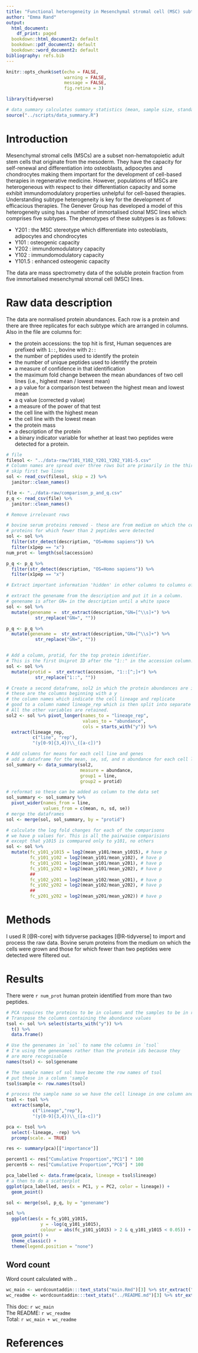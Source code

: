 ```yaml
---
title: "Functional heterogeneity in Mesenchymal stromal cell (MSC) subtypes."
author: "Emma Rand"
output:
  html_document:
    df_print: paged
  bookdown::html_document2: default
  bookdown::pdf_document2: default
  bookdown::word_document2: default
bibliography: refs.bib
---
```

  
```r
knitr::opts_chunk$set(echo = FALSE, 
                      warning = FALSE,
                      message = FALSE,
                      fig.retina = 3)
```

```r
library(tidyverse)
```

```r
# data_summary calculates summary statistics (mean, sample size, standard deviation, standard error) for a numeric variable
source("../scripts/data_summary.R")
```

# Introduction
<!-- add refs -->
Mesenchymal stromal cells (MSCs) are a subset non-hematopoietic adult stem cells that originate from the mesoderm. They have the capacity for self-renewal and differentiation into osteoblasts, adipocytes and chondrocytes making them important for the development of cell-based therapies in regenerative medicine. However, populations of MSCs are heterogeneous with respect to their differentiation capacity and some exhibit immundomodulatory properties unhelpful for cell-based therapies. Understanding subtype heterogeneity is key for the development of efficacious therapies.  The Genever Group has developed a model of this heterogeneity using has a number of immortalised clonal MSC lines which comprises five subtypes. The phenotypes of these subtypes is as follows:

* Y201   : the MSC stereotype which differentiate into osteoblasts, adipocytes and chondrocytes
* Y101   : osteogenic capacity
* Y202   : immundomodulatory capacity
* Y102   : immundomodulatory capacity
* Y101.5 : enhanced osteogenic capacity

The data are mass spectrometry data of the soluble protein fraction from five immortalised mesenchymal stromal cell (MSC) lines. 

# Raw data description

The data are normalised protein abundances. Each row is a protein and there are three replicates for each subtype which are arranged in columns. Also in the file are columns for:

* the protein accessions: the top hit is first, Human sequences are prefixed with `1::`, bovine with `2::`
* the number of peptides used to identify the protein
* the number of unique peptides used to identify the protein
* a measure of confidence in that identification
* the maximum fold change between the mean abundances of two cell lines (i.e., highest mean / lowest mean)
* a p value for a comparison test between the highest mean and lowest mean
* a q value (corrected p value)
* a measure of the power of that test
* the cell line with the highest mean
* the cell line with the lowest mean
* the protein mass
* a description of the protein
* a binary indicator variable for whether at least two peptides were detected for a protein.


```r
# file
filesol <- "../data-raw/Y101_Y102_Y201_Y202_Y101-5.csv"
# Column names are spread over three rows but are primarily in the third row.
# skip first two lines
sol <- read_csv(filesol, skip = 2) %>% 
  janitor::clean_names()

file <- "../data-raw/comparison_p_and_q.csv"
p_q <- read_csv(file) %>% 
  janitor::clean_names()


```

```r
# Remove irrelevant rows

# bovine serum proteins removed - these are from medium on which the cells were grown 
# proteins for which fewer than 2 peptides were detected
sol <- sol %>% 
  filter(str_detect(description, "OS=Homo sapiens")) %>% 
  filter(x1pep == "x")
num_prot <- length(sol$accession) 

p_q <- p_q %>% 
  filter(str_detect(description, "OS=Homo sapiens")) %>% 
  filter(x1pep == "x")

```


```r
# Extract important information 'hidden' in other columns to columns of their own

# extract the genename from the description and put it in a column.
# genename is after GN= in the description until a white space
sol <- sol %>%
  mutate(genename =  str_extract(description,"GN=[^\\s]+") %>% 
           str_replace("GN=", ""))

p_q <- p_q %>%
  mutate(genename =  str_extract(description,"GN=[^\\s]+") %>% 
           str_replace("GN=", ""))


# Add a column, protid, for the top protein identifier. 
# This is the first Uniprot ID after the "1::" in the accession column.
sol <- sol %>%
  mutate(protid =  str_extract(accession, "1::[^;]+") %>% 
           str_replace("1::", ""))

```


```r
# Create a second dataframe, sol2 in which the protein abundances are in a single column
# these are the columns beginning with a y
# the column names which indicate the cell lineage and replicate
# good to a column named lineage_rep which is then split into separate columns
# All the other variables are retained.
sol2 <- sol %>% pivot_longer(names_to = "lineage_rep",
                             values_to = "abundance",
                             cols = starts_with("y")) %>%
  extract(lineage_rep,
          c("line", "rep"),
          "(y[0-9]{3,4})\\_([a-c])")
```

```r
# Add columns for means for each cell line and genes
# add a dataframe for the mean, se, sd, and n abundance for each cell line
sol_summary <- data_summary(sol2, 
                            measure = abundance, 
                            group1 = line,
                            group2 = protid)

# reformat so these can be added as column to the data set
sol_summary <- sol_summary %>% 
  pivot_wider(names_from = line,
              values_from = c(mean, n, sd, se))
# merge the dataframes
sol <- merge(sol, sol_summary, by = "protid")
```

```r
# calculate the log fold changes for each of the comparisons
# we have p values for. This is all the pairwaise comparisions
# except that y1015 is commpared only to y101, no others
sol <- sol %>% 
  mutate(fc_y101_y1015 = log2(mean_y101/mean_y1015), # have p
         fc_y101_y102 = log2(mean_y101/mean_y102), # have p
         fc_y101_y201 = log2(mean_y101/mean_y201), # have p
         fc_y101_y202 = log2(mean_y101/mean_y202), # have p
         ##
         fc_y102_y201 = log2(mean_y102/mean_y201), # have p
         fc_y102_y202 = log2(mean_y102/mean_y202), # have p
         ##
         fc_y201_y202 = log2(mean_y201/mean_y202)) # have p
```

# Methods
I used R [@R-core] with tidyverse packages [@R-tidyverse] to import and process the raw data.
Bovine serum proteins from the medium on which the cells were grown and those for which fewer than two peptides were detected were filtered out.

# Results
There were `r num_prot` human protein identified from more than two peptides.

```r
# PCA requires the proteins to be in columns and the samples to be in rows
# Transpose the columns containing the abundance values
tsol <- sol %>% select(starts_with("y")) %>%
  t() %>% 
  data.frame()

# Use the genenames in `sol` to name the columns in `tsol`
# I'm using the genenames rather than the protein ids because they
# are more recognisable
names(tsol) <- sol$genename 

# The sample names of sol have become the row names of tsol
# put these in a column 'sample
tsol$sample <- row.names(tsol)

# process the sample name so we have the cell lineage in one column and the replicate in another
tsol <- tsol %>% 
  extract(sample, 
          c("lineage","rep"),
          "(y[0-9]{3,4})\\_([a-c])")
```

```r
pca <- tsol %>% 
  select(-lineage, -rep) %>%
  prcomp(scale. = TRUE)
```

```r
res <- summary(pca)[["importance"]]

percent1 <- res["Cumulative Proportion","PC1"] * 100
percent6 <- res["Cumulative Proportion","PC6"] * 100
```



```r
pca_labelled <- data.frame(pca$x, lineage = tsol$lineage)
# a then to do a scatterplot
ggplot(pca_labelled, aes(x = PC1, y = PC2, color = lineage)) +
  geom_point()
```




```r
sol <- merge(sol, p_q, by = "genename")
```

```r
sol %>% 
  ggplot(aes(x = fc_y101_y1015, 
             y = -log(q_y101_y1015),
             colour = abs(fc_y101_y1015) > 2 & q_y101_y1015 < 0.05)) +
  geom_point() +
  theme_classic() +
  theme(legend.position = "none")
```


## Word count
Word count calculated with ..
```r
wc_main <- wordcountaddin:::text_stats("main.Rmd")[3] %>% str_extract("[0-9]+") %>% as.numeric()
wc_readme <- wordcountaddin:::text_stats("../README.md")[3] %>% str_extract("[0-9]+") %>% as.numeric()

```

This doc: `r wc_main`  
The README: `r wc_readme`  
Total: `r wc_main + wc_readme`  

# References
